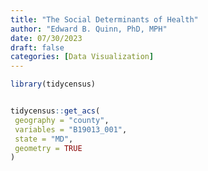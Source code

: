 ```yaml
---
title: "The Social Determinants of Health"
author: "Edward B. Quinn, PhD, MPH"
date: 07/30/2023
draft: false
categories: [Data Visualization]
---
```



```r

library(tidycensus)


tidycensus::get_acs(
 geography = "county",
 variables = "B19013_001",
 state = "MD",
 geometry = TRUE
) 
```

